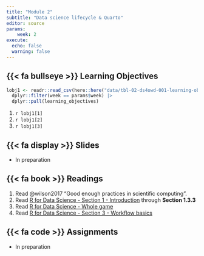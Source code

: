 ```yaml
---
title: "Module 2"
subtitle: "Data science lifecycle & Quarto"
editor: source
params:
    week: 2
execute: 
  echo: false
  warning: false
---
```


## {{< fa bullseye >}} Learning Objectives

```r

lobj1 <- readr::read_csv(here::here("data/tbl-02-ds4owd-001-learning-objectives.csv")) |> 
  dplyr::filter(week == params$week) |>
  dplyr::pull(learning_objectives)

```

1. `r lobj1[1]`
2. `r lobj1[2]`
3. `r lobj1[3]`

## {{< fa display >}} Slides

- In preparation

## {{< fa book >}} Readings

1. Read @wilson2017 "Good enough practices in scientific computing".
1. Read [R for Data Science - Section 1 - Introduction](https://r4ds.hadley.nz/intro) through **Section 1.3.3**
2. Read [R for Data Science - Whole game](https://r4ds.hadley.nz/whole-game)
3. Read [R for Data Science - Section 3 - Workflow basics](https://r4ds.hadley.nz/workflow-basics) 

## {{< fa code >}} Assignments

- In preparation


